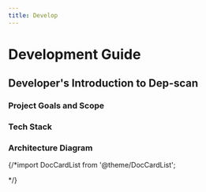 ```yaml
---
title: Develop
---
```


# Development Guide

## Developer's Introduction to Dep-scan

### Project Goals and Scope  

### Tech Stack  

### Architecture Diagram  


{/*import DocCardList from '@theme/DocCardList';

<DocCardList /> */}
